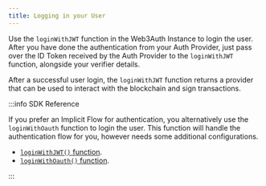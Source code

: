 ```yaml
---
title: Logging in your User
---
```


Use the `loginWithJWT` function in the Web3Auth Instance to login the user. After you have done the
authentication from your Auth Provider, just pass over the ID Token received by the Auth Provider to
the `loginWithJWT` function, alongside your verifier details.

After a successful user login, the `loginWithJWT` function returns a provider that can be used to
interact with the blockchain and sign transactions.

:::info SDK Reference

If you prefer an Implicit Flow for authentication, you alternatively use the `loginWithOauth`
function to login the user. This function will handle the authentication flow for you, however needs
some additional configurations.

- [`loginWithJWT()` function](/sdk/mpc-core-kit/mpc-core-kit-react-native/authentication#log-in-with-jwt-idtoken-flow).
- [`loginWithOauth()` function](/sdk/mpc-core-kit/mpc-core-kit-react-native/authentication#log-in-with-oauth-implicit-flow).

:::
